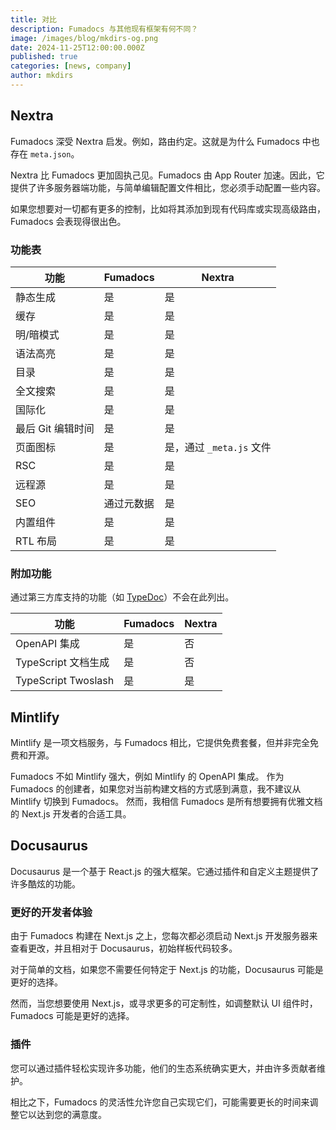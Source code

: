 ```yaml
---
title: 对比
description: Fumadocs 与其他现有框架有何不同？
image: /images/blog/mkdirs-og.png
date: 2024-11-25T12:00:00.000Z
published: true
categories: [news, company]
author: mkdirs
---
```


## Nextra

Fumadocs 深受 Nextra 启发。例如，路由约定。这就是为什么 Fumadocs 中也存在 `meta.json`。

Nextra 比 Fumadocs 更加固执己见。Fumadocs 由 App Router 加速。因此，它提供了许多服务器端功能，与简单编辑配置文件相比，您必须手动配置一些内容。

如果您想要对一切都有更多的控制，比如将其添加到现有代码库或实现高级路由，Fumadocs 会表现得很出色。

### 功能表

| 功能             | Fumadocs     | Nextra                    |
| ------------------- | ------------ | ------------------------- |
| 静态生成   | 是          | 是                       |
| 缓存              | 是          | 是                       |
| 明/暗模式     | 是          | 是                       |
| 语法高亮 | 是          | 是                       |
| 目录   | 是          | 是                       |
| 全文搜索    | 是          | 是                       |
| 国际化                | 是          | 是                       |
| 最后 Git 编辑时间  | 是          | 是                       |
| 页面图标          | 是          | 是，通过 `_meta.js` 文件 |
| RSC                 | 是          | 是                       |
| 远程源       | 是          | 是                       |
| SEO                 | 通过元数据 | 是                       |
| 内置组件 | 是          | 是                       |
| RTL 布局          | 是          | 是                       |

### 附加功能

通过第三方库支持的功能（如 [TypeDoc](https://typedoc.org)）不会在此列出。

| 功能                    | Fumadocs | Nextra |
| -------------------------- | -------- | ------ |
| OpenAPI 集成        | 是      | 否     |
| TypeScript 文档生成 | 是      | 否     |
| TypeScript Twoslash        | 是      | 是    |

## Mintlify

Mintlify 是一项文档服务，与 Fumadocs 相比，它提供免费套餐，但并非完全免费和开源。

Fumadocs 不如 Mintlify 强大，例如 Mintlify 的 OpenAPI 集成。
作为 Fumadocs 的创建者，如果您对当前构建文档的方式感到满意，我不建议从 Mintlify 切换到 Fumadocs。
然而，我相信 Fumadocs 是所有想要拥有优雅文档的 Next.js 开发者的合适工具。

## Docusaurus

Docusaurus 是一个基于 React.js 的强大框架。它通过插件和自定义主题提供了许多酷炫的功能。

### 更好的开发者体验

由于 Fumadocs 构建在 Next.js 之上，您每次都必须启动 Next.js 开发服务器来查看更改，并且相对于 Docusaurus，初始样板代码较多。

对于简单的文档，如果您不需要任何特定于 Next.js 的功能，Docusaurus 可能是更好的选择。

然而，当您想要使用 Next.js，或寻求更多的可定制性，如调整默认 UI 组件时，Fumadocs 可能是更好的选择。

### 插件

您可以通过插件轻松实现许多功能，他们的生态系统确实更大，并由许多贡献者维护。

相比之下，Fumadocs 的灵活性允许您自己实现它们，可能需要更长的时间来调整它以达到您的满意度。 